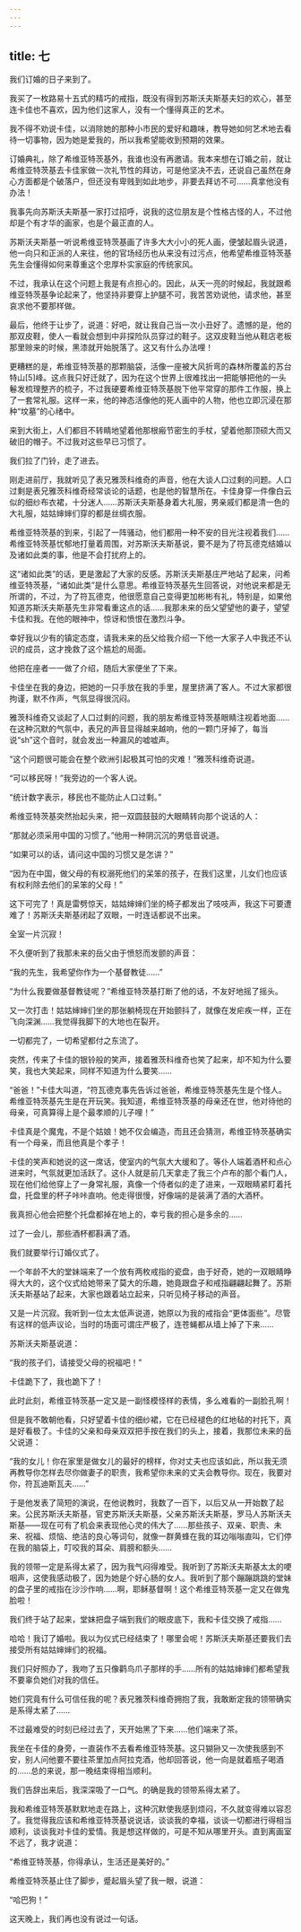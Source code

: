 ```yaml
---
---
---
```

title: 七
---




我们订婚的日子来到了。

我买了一枚路易十五式的精巧的戒指，既没有得到苏斯沃夫斯基夫妇的欢心，甚至连卡佳也不喜欢，因为他们这家人，没有一个懂得真正的艺术。

我不得不劝说卡佳，以消除她的那种小市民的爱好和趣味，教导她如何艺术地去看待一切事物，因为她是爱我的，所以我希望能收到预期的效果。

订婚典礼，除了希维亚特茨基外，我谁也没有再邀请。我本来想在订婚之前，就让希维亚特茨基去卡佳家做一次礼节性的拜访，可是他坚决不去，还说自己虽然在身心方面都是个破落户，但还没有卑贱到如此地步，非要去拜访不可……真拿他没有办法！

我事先向苏斯沃夫斯基一家打过招呼，说我的这位朋友是个性格古怪的人，不过他却是个有才华的画家，也是个最正直的人。

苏斯沃夫斯基一听说希维亚特茨基画了许多大大小小的死人画，便皱起眉头说道，他一向只和正派的人来往，他的官场经历也从来没有过污点，他希望希维亚特茨基先生会懂得如何来尊重这个忠厚朴实家庭的传统家风。

不过，我承认在这个问题上我是有点担心的。因此，从天一亮的时候起，我就跟希维亚特茨基争论起来了，他坚持非要穿上护腿不可，我苦苦劝说他，请求他，甚至哀求他不要那样做。

最后，他终于让步了，说道：好吧，就让我自己当一次小丑好了。遗憾的是，他的那双皮鞋，使人一看就会想到中非探险队员穿过的鞋子。这双皮鞋当他从鞋店老板那里赊来的时候，黑漆就开始脱落了。这又有什么办法哩！

更糟糕的是，希维亚特茨基的那颗脑袋，活像一座被大风折弯的森林所覆盖的苏台特山[5]峰。这点我只好迁就了，因为在这个世界上很难找出一把能够把他的一头鬈发梳理整齐的梳子，不过我硬要希维亚特茨基脱下他平常穿的那件工作服，换上了一套常礼服。这样一来，他的神态活像他的死人画中的人物，他也立即沉浸在那种“坟墓”的心绪中。

来到大街上，人们都目不转睛地望着他那根瘢节密生的手杖，望着他那顶硕大而又破旧的帽子。不过我对这些早已习惯了。

我们拉了门铃，走了进去。

刚走进前厅，我就听见了表兄雅茨科维奇的声音，他在大谈人口过剩的问题。人口过剩是表兄雅茨科维奇经常谈论的话题，也是他的智慧所在。卡佳身穿一件像白云似的细纱布衣裙，十分迷人……苏斯沃夫斯基身着大礼服，男亲戚们都是清一色的大礼服，姑姑婶婶们穿的都是丝绸衣服。

希维亚特茨基的到来，引起了一阵骚动，他们都用一种不安的目光注视着我们……希维亚特茨基忧郁地打量着周围，对苏斯沃夫斯基说，要不是为了符瓦德克结婚以及诸如此类的事，他是不会打扰府上的。

这“诸如此类”的话，更是激起了大家的反感。苏斯沃夫斯基庄严地站了起来，问希维亚特茨基，“诸如此类”是什么意思。希维亚特茨基先生回答说，对他说来都是无所谓的，不过，为了符瓦德克，他很愿意自己变得更加彬彬有礼，特别是，如果他知道苏斯沃夫斯基先生非常看重这点的话……我那未来的岳父望望他的妻子，望望卡佳和我。在他的眼神中，惊讶和愤恨在激烈斗争。

幸好我以少有的镇定态度，请我未来的岳父给我介绍一下他一大家子人中我还不认识的成员，这才挽救了这个尴尬的局面。

他把在座者一一做了介绍，随后大家便坐了下来。

卡佳坐在我的身边，把她的一只手放在我的手里，屋里挤满了客人。不过大家都很拘谨，默不作声，气氛显得很沉闷。

雅茨科维奇又谈起了人口过剩的问题，我的朋友希维亚特茨基眼睛注视着地面……在这种沉默的气氛中，表兄的声音显得越来越响，他的一颗门牙掉了，每当说“sh”这个音时，就会发出一种漏风的嘘嘘声。

“这个问题很可能会在整个欧洲引起极其可怕的灾难！”雅茨科维奇说道。

“可以移民呀！”我旁边的一个客人说。

“统计数字表示，移民也不能防止人口过剩。”

希维亚特茨基突然抬起头来，把一双圆鼓鼓的大眼睛转向那个说话的人：

“那就必须采用中国的习惯了。”他用一种阴沉沉的男低音说道。

“如果可以的话，请问这中国的习惯又是怎讲？”

“因为在中国，做父母的有权溺死他们的呆笨的孩子，在我们这里，儿女们也应该有权利除去他们的呆笨的父母！”

这下可完了！真是雷劈惊天，姑姑婶婶们坐的椅子都发出了吱吱声，我这下可要遭难了！苏斯沃夫斯基闭起了双眼，一时连话都说不出来。

全室一片沉寂！

不久便听到了我那未来的岳父由于愤怒而发颤的声音：

“我的先生，我希望你作为一个基督教徒……”

“为什么我要做基督教徒呢？”希维亚特茨基打断了他的话，不友好地摇了摇头。

又一次打击！姑姑婶婶们坐的那张躺椅现在开始颤抖了，就像在发疟疾一样，正在飞向深渊……我觉得我脚下的大地也在裂开。

一切都完了，一切希望都付之东流了。

突然，传来了卡佳的银铃般的笑声，接着雅茨科维奇也笑了起来，却不知为什么要笑，我也大笑起来，同样不知道为什么要笑……

“爸爸！”卡佳大叫道，“符瓦德克事先告诉过爸爸，希维亚特茨基先生是个怪人。希维亚特茨基先生是在开玩笑。我知道，希维亚特茨基的母亲还在世，他对待他的母亲，可真算得上是个最孝顺的儿子哩！”

卡佳真是个魔鬼，不是个姑娘！她不仅会编造，而且还会猜测，希维亚特茨基确实有一个母亲，而且他真是个孝子！

卡佳的笑声和她说的这一席话，使室内的气氛大大缓和了。等仆人端着酒杯和点心进来时，气氛就更加活跃了。这仆人就是前几天拿走了我三个卢布的那个看门人，现在他们给他穿上了一身常礼服，真像一个侍者似的走了进来，一双眼睛紧盯着托盘，托盘里的杯子咔咔直响。他走得很慢，好像端的是装满了酒的大酒杯。

我真担心他会把整个托盘都掉在地上的，幸亏我的担心是多余的……

过了一会儿，那些酒杯都斟满了酒。

我们就要举行订婚仪式了。

一个年龄不大的堂妹端来了一个放有两枚戒指的瓷盘，由于好奇，她的一双眼睛睁得大大的，这个仪式给她带来了莫大的乐趣，她竟跟盘子和戒指翩翩起舞了。苏斯沃夫斯基站了起来，大家也跟着站立起来，只听见椅子移动的声音。

又是一片沉寂。我听到一位太太低声说道，她原以为我的戒指会“更体面些”。尽管有这样的低声议论，当时的场面可谓庄严极了，连苍蝇都从墙上掉了下来……

苏斯沃夫斯基说道：

“我的孩子们，请接受父母的祝福吧！”

卡佳跪下了，我也跪下了！

此时此刻，希维亚特茨基一定又是一副怪模怪样的表情，多么难看的一副脸孔啊！

但是我不敢朝他看，只好望着卡佳的细纱裙，它在已经褪色的红地毡的衬托下，真是好看极了。卡佳的父亲和母亲双双把手按在我们的头上，接着，我那位未来的岳父说道：

“我的女儿！你在家里是做女儿的最好的榜样，你对丈夫也应该如此，所以我无须再教导你怎样去尽你做妻子的职责，我希望你未来的丈夫会教导你。现在，我要对你，符瓦迪斯瓦夫……”

于是他发表了简短的演说，在他说教时，我数了一百下，以后又从一开始数了起来。公民苏斯沃夫斯基，官吏苏斯沃夫斯基，父亲苏斯沃夫斯基，罗马人苏斯沃夫斯基——现在可有了机会来表现他心灵的伟大了……那些孩子、双亲、职责、未来、祝福、烦恼、绝洁的良心等词句，就像一群黄蜂在我的耳边嗡嗡直叫，它们停在我的脑袋上，叮咬我的耳朵、肩膀和额头……

我的领带一定是系得太紧了，因为我气闷得难受。我听到了苏斯沃夫斯基太太的哽咽声，这使我感动极了，因为她是个好心肠的女人。我听到了那个蹦蹦跳跳的堂妹的盘子里的戒指在沙沙作响……啊，耶稣基督啊！这个希维亚特茨基一定又在做鬼脸啦！

我们终于站了起来，堂妹把盘子端到我们的眼皮底下，我和卡佳交换了戒指……

哈哈！我订了婚啦。我以为仪式已经结束了！哪里会呢！苏斯沃夫斯基还要我们去接受所有姑姑婶婶们的祝福。

我们只好照办了，我吻了五只像鹳鸟爪子那样的手……所有的姑姑婶婶们都希望我不要辜负她们对我的信任。

她们究竟有什么可信任我的呢？表兄雅茨科维奇拥抱了我，我敢断定我的领带确实是系得太紧了……

不过最难受的时刻已经过去了，天开始黑了下来……他们端来了茶。

我坐在卡佳的身旁，一直装作不去看希维亚特茨基。这只猢狲又一次使我感到不安，别人问他要不要往茶里加点阿拉克酒，他却回答说，他一向是就着瓶子喝酒的……总的来说，那一晚结束得相当顺利。

我们告辞出来后，我深深吸了一口气。的确是我的领带系得太紧了。

我和希维亚特茨基默默地走在路上，这种沉默使我感到烦闷，不久就变得难以容忍了。我觉得我应该和希维亚特茨基说说话，谈谈我的幸福，谈谈一切都进行得相当顺利，谈谈我对卡佳的爱情。我是想这样做的，可是不知从哪里开头。直到离画室不远了，我才说道：

“希维亚特茨基，你得承认，生活还是美好的。”

希维亚特茨基止住了脚步，蹙起眉头望了我一眼，说道：

“哈巴狗！”

这天晚上，我们再也没有说过一句话。
